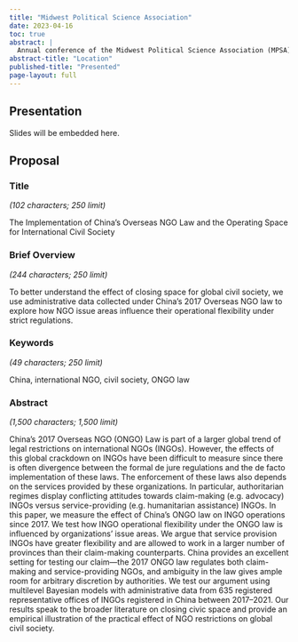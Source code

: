 ```yaml
---
title: "Midwest Political Science Association"
date: 2023-04-16
toc: true
abstract: |
  Annual conference of the Midwest Political Science Association (MPSA); Chicago
abstract-title: "Location"
published-title: "Presented"
page-layout: full
---
```


## Presentation

Slides will be embedded here.


## Proposal

### Title 

*(102 characters; 250 limit)*

The Implementation of China’s Overseas NGO Law and the Operating Space for International Civil Society

### Brief Overview

*(244 characters; 250 limit)*

To better understand the effect of closing space for global civil society, we use administrative data collected under China’s 2017 Overseas NGO law to explore how NGO issue areas influence their operational flexibility under strict regulations.

### Keywords

*(49 characters; 250 limit)*

China, international NGO, civil society, ONGO law

### Abstract 

*(1,500 characters; 1,500 limit)*

China’s 2017 Overseas NGO (ONGO) Law is part of a larger global trend of legal restrictions on international NGOs (INGOs). However, the effects of this global crackdown on INGOs have been difficult to measure since there is often divergence between the formal de jure regulations and the de facto implementation of these laws. The enforcement of these laws also depends on the services provided by these organizations. In particular, authoritarian regimes display conflicting attitudes towards claim-making (e.g. advocacy) INGOs versus service-providing (e.g. humanitarian assistance) INGOs. In this paper, we measure the effect of China’s ONGO law on INGO operations since 2017. We test how INGO operational flexibility under the ONGO law is influenced by organizations’ issue areas. We argue that service provision INGOs have greater flexibility and are allowed to work in a larger number of provinces than their claim-making counterparts. China provides an excellent setting for testing our claim—the 2017 ONGO law regulates both claim-making and service-providing NGOs, and ambiguity in the law gives ample room for arbitrary discretion by authorities. We test our argument using multilevel Bayesian models with administrative data from 635 registered representative offices of INGOs registered in China between 2017–2021. Our results speak to the broader literature on closing civic space and provide an empirical illustration of the practical effect of NGO restrictions on global civil society.
